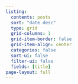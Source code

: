 ```yaml
---
listing:
  contents: posts
  sort: "date desc"
  type: grid
  grid-columns: 1
  grid-item-border: false
  grid-item-align: center
  categories: false
  sort-ui: false
  filter-ui: false
  fields: [title]
page-layout: full
---
```

